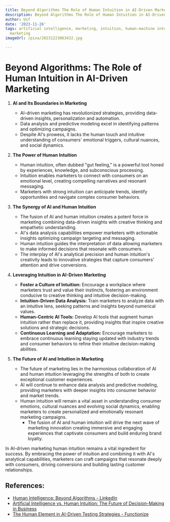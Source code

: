 ```yaml
---
title: Beyond Algorithms The Role of Human Intuition in AI-Driven Marketing
description: Beyond Algorithms The Role of Human Intuition in AI-Driven Marketing
author: Usf
date: '2023-11-26'
tags: artificial intelligence, marketing, intuition, human-machine interaction, AI-driven
  marketing
imageUrl: /pixa/20231223063432.jpg

---
```

# **Beyond Algorithms: The Role of Human Intuition in AI-Driven Marketing**

1. **AI  and Its  Boundaries in Marketing**
   - AI-driven  marketing has revolutionized strategies,  providing data-driven insights, personalization and automation.
   - Data analysis and predictive modeling excel in  identifying  patterns and optimizing campaigns.
   - Despite AI's prowess, it lacks the  human touch  and  intuitive understanding of consumers' emotional  triggers, cultural  nuances,  and  social  dynamics.

2. **The Power of  Human Intuition**
    - Human intuition, often dubbed "gut feeling," is  a powerful tool honed by experiences, knowledge, and subconscious processing.
   - Intuition enables marketers to connect  with consumers on an emotional level, creating compelling narratives and resonant messaging.
   - Marketers with strong intuition can anticipate trends, identify opportunities and navigate complex  consumer behaviors.

3. **The Synergy of AI and  Human  Intuition**
   - The fusion of  AI and  human intuition creates a potent force in marketing combining data-driven insights with creative thinking and  empathetic understanding.
   - AI's data analysis capabilities empower marketers with actionable insights optimizing campaign targeting and  messaging.
   - Human intuition guides the interpretation of data  allowing marketers to make informed  decisions that resonate with consumers.
    - The interplay of AI's analytical precision  and human intuition's creativity leads  to innovative strategies that capture consumers' attention and drive conversions.

4. **Leveraging  Intuition in  AI-Driven Marketing**
   - **Foster a Culture of Intuition:** Encourage a workplace where  marketers  trust and value their instincts, fostering an environment conducive to creative thinking and intuitive decision-making.
   - **Intuition-Driven Data Analysis:**  Train marketers to analyze  data with an intuitive lens,  seeking patterns and insights beyond numerical values.
   - **Human-Centric AI Tools:** Develop AI tools that augment human intuition  rather than replace it, providing insights that inspire creative solutions and strategic decisions.
   - **Continuous Learning and Adaptation:** Encourage marketers to embrace continuous learning staying updated with  industry trends and consumer behaviors to refine their intuitive decision-making abilities.

5. **The Future of AI and Intuition in Marketing**
   - The future of marketing  lies in the harmonious collaboration of AI and human intuition  leveraging the strengths of both to create exceptional customer experiences.
   - AI will continue to enhance data analysis and predictive modeling, providing marketers  with deeper insights into consumer behavior and market trends.
   - Human  intuition will remain a vital asset in understanding consumer emotions, cultural nuances and evolving social dynamics, enabling marketers to create personalized and emotionally resonant marketing campaigns.
     - The fusion of AI and human intuition will drive the next wave of marketing innovation creating immersive and engaging experiences that captivate consumers and build enduring brand loyalty.

In AI-driven marketing human  intuition remains a vital ingredient for success. By embracing the power of  intuition and combining it with AI's analytical  capabilities, marketers can craft campaigns that resonate deeply with consumers, driving conversions  and building lasting customer relationships.

## References:
- [Human Intelligence: Beyond Algorithms - LinkedIn](https://www.linkedin.com/pulse/human-intelligence-beyond-algorithms-hconnect-int)
- [Artificial Intelligence vs. Human Intuition: The Future of Decision-Making in Business](https://www.linkedin.com/pulse/artificial-intelligence-vs-human-intuition-future-decision-making)
- [The Human Element in AI-Driven Testing Strategies - Functionize](https://www.functionize.com/blog/the-human-element-in-ai-driven-testing-strategies)
